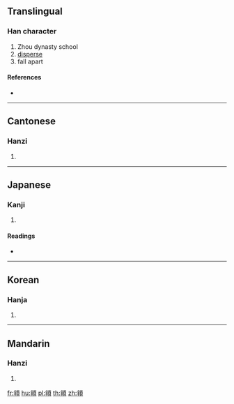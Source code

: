 {{character info/new}}
==Translingual==

===Han character===
{{Han char|rn=181|rad=頁|as=05|sn=14|four=91586|canj=FQMBC}}

# Zhou dynasty school
# [[disperse]]
# fall apart

====References====
* {{Han ref|kx=1402.030|dkj=43400|dj=1918.180|hdz=74364.220|uh=9816|ud=38934|bh=E4CB|bd=58571}}

----

==Cantonese==

===Hanzi===
{{yue-hanzi|jyut=|y=pun3}}

# {{defn|lang=yue|sort=頁05}}

----

==Japanese==

===Kanji===
{{ja-kanji|grade=|rs=頁05}}

# {{defn|lang=ja|sort=頁05}}

====Readings====
* {{ja-readings|on=[[はん]] (han)|kun=[[わかつ]] (wakatsu)}}

----

==Korean==

===Hanja===
{{ko-hanja|hangeul=반|eumhun=|rv=ban|mr=pan|y=pan}}

# {{defn|lang=ko|sort=頁05}}

----

==Mandarin==

===Hanzi===
{{cmn-hanzi|pin=[[pàn]] ([[pan4]])|wg=p'an<sup>4</sup>}}

# {{defn|lang=cmn|sort=頁05}}

[[fr:頖]]
[[hu:頖]]
[[pl:頖]]
[[th:頖]]
[[zh:頖]]